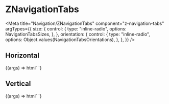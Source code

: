 
# ZNavigationTabs

<Meta
  title="Navigation/ZNavigationTabs"
  component="z-navigation-tabs"
  argTypes={{
    size: {
      control: {
        type: "inline-radio",
        options: NavigationTabsSizes,
      },
    },
    orientation: {
      control: {
        type: "inline-radio",
        options: Object.values(NavigationTabsOrientations),
      },
    },
  }}
/>

## Horizontal

<Canvas>
  <Story
    name="z-navigation-tabs horizontal"
    args={{
      orientation: NavigationTabsOrientations.HORIZONTAL,
      size: NavigationTabsSizes.BIG,
    }}
    parameters={{
      controls: {
        exclude: ["orientation"],
      },
    }}
  >
    {(args) => html`
      <z-navigation-tabs
        orientation=${args.orientation}
        size=${args.size}
      >
        <z-navigation-tab
          icon="house"
          label="Home"
        ></z-navigation-tab>
        <z-navigation-tab
          icon="map"
          label="Maps"
        ></z-navigation-tab>
        <z-navigation-tab
          icon="download"
          label="Download"
          disabled
        ></z-navigation-tab>
        <z-navigation-tab
          icon="user-avatar"
          label="Users"
        ></z-navigation-tab>
        <z-navigation-tab
          icon="artist"
          label="Artisti"
        ></z-navigation-tab>
        <z-navigation-tab-link
          href="https://www.google.com"
          icon="arrow-quad-north-east"
          label="External link"
          target="_blank"
          htmlTitle="Go to Google"
        ></z-navigation-tab-link>
      </z-navigation-tabs>
    `}
  </Story>
</Canvas>

## Vertical

<Canvas>
  <Story
    name="z-navigation-tabs vertical"
    args={{
      orientation: NavigationTabsOrientations.VERTICAL,
      size: NavigationTabsSizes.BIG,
    }}
    parameters={{
      controls: {
        exclude: ["orientation", "size"],
      },
    }}
  >
    {(args) => html`
      <z-navigation-tabs orientation=${args.orientation}>
        <z-navigation-tab
          icon="house"
          label="Home"
        ></z-navigation-tab>
        <z-navigation-tab
          icon="map"
          label="Maps"
        ></z-navigation-tab>
        <z-navigation-tab
          icon="download"
          label="Download"
          disabled
        ></z-navigation-tab>
        <z-navigation-tab
          icon="user-avatar"
          label="Users"
        ></z-navigation-tab>
        <z-navigation-tab
          icon="artist"
          label="Artisti"
        ></z-navigation-tab>
        <z-navigation-tab-link
          href="https://www.google.com"
          icon="arrow-quad-north-east"
          label="External link"
          target="_blank"
          htmlTitle="Go to Google"
        ></z-navigation-tab-link>
      </z-navigation-tabs>
    `}
  </Story>
</Canvas>

<ArgsTable of="z-navigation-tabs" />
